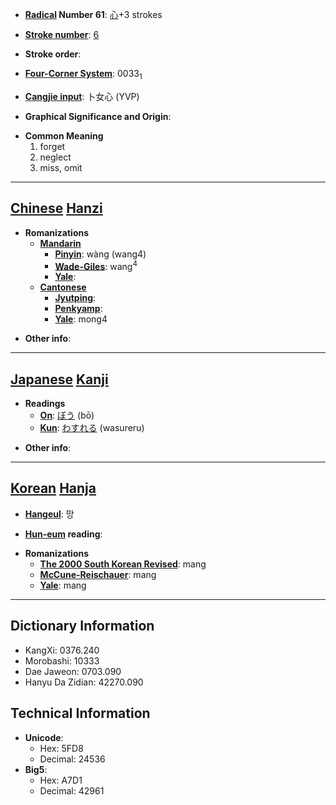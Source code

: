 * '''[[Wiktionary:Chinese radical index| Radical]] Number 61''': [[Wiktionary:Chinese radical index 心|心]]+3 strokes

* '''[[Wiktionary:Chinese total strokes index|Stroke number]]''': [[Wiktionary:Chinese total strokes index 6|6]]

* '''Stroke order''': 

* '''[[Wiktionary:Chinese four corner index|Four-Corner System]]''': 0033<sub>1</sub>

* '''[[Wiktionary:Chinese Cangjie index|Cangjie input]]''': 卜女心 (YVP)

* '''Graphical Significance and Origin''': 

* '''Common Meaning'''
*#forget
*# neglect
*# miss, omit


----

== [[Chinese]] [[Hanzi]] ==

* '''Romanizations'''
** '''[[Mandarin]]'''
*** '''[[Pinyin]]''': wàng (wang4)
*** '''[[Wade-Giles]]''': wang<sup>4</sup>
*** '''[[Yale]]''': 
** '''[[Cantonese]]'''
*** '''[[Jyutping]]''':
*** '''[[Penkyamp]]''': 
*** '''[[Yale]]''': mong4

* '''Other info''': 

----

== [[Japanese]] [[Kanji]] ==

* '''Readings'''
** '''[[On]]''': [[ぼう]] (bō)
** '''[[Kun]]''': [[わすれる]] (wasureru)

* '''Other info''':  

----

== [[Korean]] [[Hanja]] ==

* '''[[Hangeul]]''': 망

* '''[[Hun-eum]] reading''': 

* '''Romanizations'''
** '''[[The 2000 South Korean Revised Romanization|The 2000 South Korean Revised]]''': mang
** '''[[McCune-Reischauer]]''': mang
** '''[[Yale]]''': mang

----

== Dictionary Information ==

* KangXi: 0376.240
* Morobashi: 10333
* Dae Jaweon: 0703.090
* Hanyu Da Zidian: 42270.090

== Technical Information ==

* '''Unicode''':
** Hex: 5FD8
** Decimal: 24536
* '''Big5''':
** Hex: A7D1
** Decimal: 42961